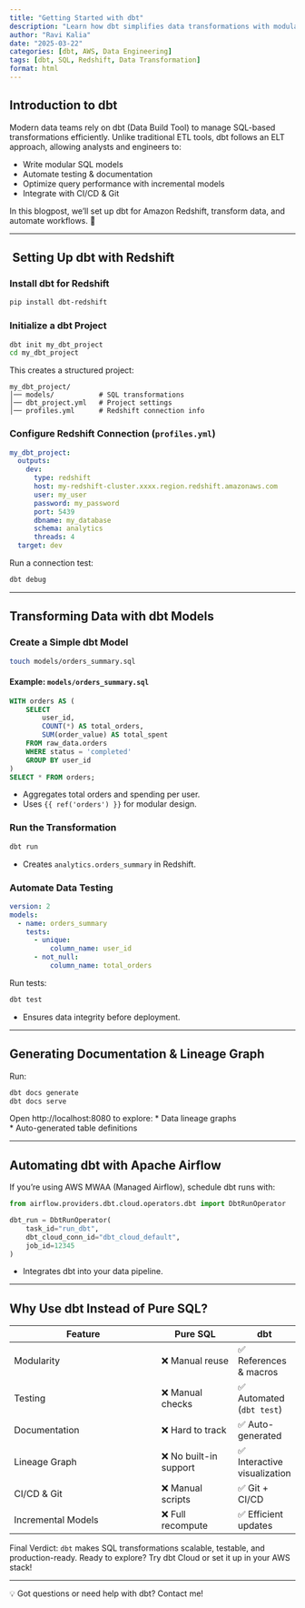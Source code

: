 ```yaml
---
title: "Getting Started with dbt"
description: "Learn how dbt simplifies data transformations with modular SQL, testing, and automation."
author: "Ravi Kalia"
date: "2025-03-22"
categories: [dbt, AWS, Data Engineering]
tags: [dbt, SQL, Redshift, Data Transformation]
format: html
---
```


## Introduction to dbt

Modern data teams rely on dbt (Data Build Tool) to manage SQL-based transformations efficiently. Unlike traditional ETL tools, dbt follows an ELT approach, allowing analysts and engineers to:

*  Write modular SQL models  
* Automate testing & documentation  
* Optimize query performance with incremental models  
* Integrate with CI/CD & Git  

In this blogpost, we'll set up dbt for Amazon Redshift, transform data, and automate workflows. 🎯

---

## ️ Setting Up dbt with Redshift

###  Install dbt for Redshift
```sh
pip install dbt-redshift
```

###  Initialize a dbt Project
```sh
dbt init my_dbt_project
cd my_dbt_project
```

This creates a structured project:
```
my_dbt_project/
│── models/           # SQL transformations
│── dbt_project.yml   # Project settings
│── profiles.yml      # Redshift connection info
```

###  Configure Redshift Connection (`profiles.yml`)
```yaml
my_dbt_project:
  outputs:
    dev:
      type: redshift
      host: my-redshift-cluster.xxxx.region.redshift.amazonaws.com
      user: my_user
      password: my_password
      port: 5439
      dbname: my_database
      schema: analytics
      threads: 4
  target: dev
```
Run a connection test:  
```sh
dbt debug
```

---

## Transforming Data with dbt Models

###  Create a Simple dbt Model
```sh
touch models/orders_summary.sql
```

#### Example: `models/orders_summary.sql`
```sql
WITH orders AS (
    SELECT 
        user_id,
        COUNT(*) AS total_orders,
        SUM(order_value) AS total_spent
    FROM raw_data.orders
    WHERE status = 'completed'
    GROUP BY user_id
)
SELECT * FROM orders;
```
- Aggregates total orders and spending per user.
- Uses `{{ ref('orders') }}` for modular design.

###  Run the Transformation
```sh
dbt run
```
* Creates `analytics.orders_summary` in Redshift.  

###  Automate Data Testing
```yaml
version: 2
models:
  - name: orders_summary
    tests:
      - unique:
          column_name: user_id
      - not_null:
          column_name: total_orders
```
Run tests:  
```sh
dbt test
```
* Ensures data integrity before deployment.  

---

## Generating Documentation & Lineage Graph

Run:  
```sh
dbt docs generate
dbt docs serve
```

Open http://localhost:8080 to explore:
* Data lineage graphs  
* Auto-generated table definitions  

---

## Automating dbt with Apache Airflow

If you're using AWS MWAA (Managed Airflow), schedule dbt runs with:
```python
from airflow.providers.dbt.cloud.operators.dbt import DbtRunOperator

dbt_run = DbtRunOperator(
    task_id="run_dbt",
    dbt_cloud_conn_id="dbt_cloud_default",
    job_id=12345
)
```
* Integrates dbt into your data pipeline.  

---

## Why Use dbt Instead of Pure SQL?

| Feature           | Pure SQL | dbt |
|------------------|---------|-----|
| Modularity  | ❌ Manual reuse | ✅ References & macros |
| Testing     | ❌ Manual checks | ✅ Automated (`dbt test`) |
| Documentation | ❌ Hard to track | ✅ Auto-generated |
| Lineage Graph | ❌ No built-in support | ✅ Interactive visualization |
| CI/CD & Git  | ❌ Manual scripts | ✅ Git + CI/CD |
| Incremental Models | ❌ Full recompute | ✅ Efficient updates |

 Final Verdict: `dbt` makes SQL transformations scalable, testable, and production-ready. Ready to explore? Try dbt Cloud or set it up in your AWS stack!  

---

💡 Got questions or need help with dbt? Contact me!
